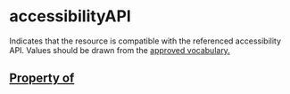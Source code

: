   

# accessibilityAPI

Indicates that the resource is compatible with the referenced accessibility API. Values should be drawn from the <a href="https://www.w3.org/2021/a11y-discov-vocab/latest/#accessibilityAPI-vocabulary">approved vocabulary</Link>.

## Property of



